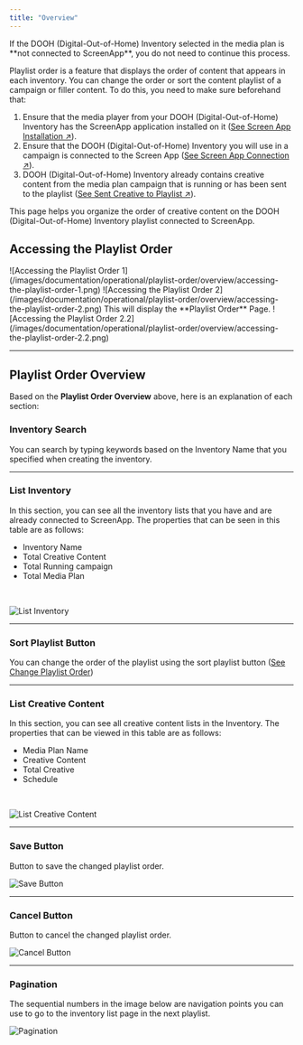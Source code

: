 ```yaml
---
title: "Overview"
---
```


<Info>
      If the DOOH (Digital-Out-of-Home) Inventory selected in the media plan is **not connected to ScreenApp**, you do not need to continue this process.
</Info>

Playlist order is a feature that displays the order of content that appears in each inventory. You can change the order or sort the content playlist of a campaign or filler content. To do this, you need to make sure beforehand that:

1. Ensure that the media player from your DOOH (Digital-Out-of-Home) Inventory has the ScreenApp application installed on it ([See Screen App Installation ↗]()).
2. Ensure that the DOOH (Digital-Out-of-Home) Inventory you will use in a campaign is connected to the Screen App ([See Screen App Connection ↗]()).
3. DOOH (Digital-Out-of-Home) Inventory already contains creative content from the media plan campaign that is running or has been sent to the playlist ([See Sent Creative to Playlist ↗]()).

This page helps you organize the order of creative content on the DOOH (Digital-Out-of-Home) Inventory playlist connected to ScreenApp.

## Accessing the Playlist Order

<Steps>
      <Step title="Click the 'Operational' Menu in the Navigation Bar ">
            ![Accessing the Playlist Order 1](/images/documentation/operational/playlist-order/overview/accessing-the-playlist-order-1.png)
      </Step>
      <Step title="Click the 'Playlist Order' Menu ">
            ![Accessing the Playlist Order 2](/images/documentation/operational/playlist-order/overview/accessing-the-playlist-order-2.png)
            This will display the **Playlist Order** Page.
            ![Accessing the Playlist Order 2.2](/images/documentation/operational/playlist-order/overview/accessing-the-playlist-order-2.2.png)
      </Step>
</Steps>

---

## Playlist Order Overview

Based on the **Playlist Order Overview** above, here is an explanation of each section:

### Inventory Search
You can search by typing keywords based on the Inventory Name that you specified when creating the inventory.

---

### List Inventory
In this section, you can see all the inventory lists that you have and are already connected to ScreenApp. The properties that can be seen in this table are as follows:

- Inventory Name
- Total Creative Content 
- Total Running campaign
- Total Media Plan

<p> ‎ ‎ </p>

![List Inventory](/images/documentation/operational/playlist-order/overview/playlist-order-list-inventory.png)

---

### Sort Playlist Button
You can change the order of the playlist using the sort playlist button ([See Change Playlist Order]())

---

### List Creative Content
In this section, you can see all creative content lists in the Inventory. The properties that can be viewed in this table are as follows:

- Media Plan Name
- Creative Content 
- Total Creative
- Schedule

<p> ‎ ‎ </p>

![List Creative Content](/images/documentation/operational/playlist-order/overview/playlist-order-list-creative-content.png)

---

### Save Button
Button to save the changed playlist order.

![Save Button](/images/documentation/operational/playlist-order/overview/playlist-order-save-button.png)

---

### Cancel Button
Button to cancel the changed playlist order.

![Cancel Button](/images/documentation/operational/playlist-order/overview/playlist-order-cancel-button.png)

---

### Pagination
The sequential numbers in the image below are navigation points you can use to go to the inventory list page in the next playlist.

![Pagination](/images/documentation/operational/playlist-order/overview/playlist-order-pagination.png)


